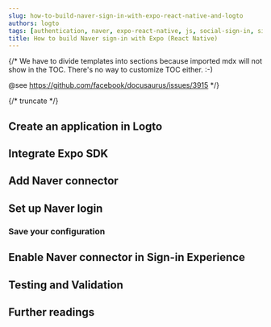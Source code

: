 ```yaml
---
slug: how-to-build-naver-sign-in-with-expo-react-native-and-logto
authors: logto
tags: [authentication, naver, expo-react-native, js, social-sign-in, sign-in, login]
title: How to build Naver sign-in with Expo (React Native)
---
```


{/*
  We have to divide templates into sections because imported mdx will not show in the TOC.
  There's no way to customize TOC either. :-)

  @see https://github.com/facebook/docusaurus/issues/3915
*/}



{/* truncate */}

<Intro connector={connector} sdk="Expo (React Native)" link="https://expo.dev/" />

## Create an application in Logto

<CreateApplication type="Native app" framework="Expo" />

## Integrate Expo SDK

<IntegrateSdk />

## Add Naver connector

<AddSocialConnector connector={connector} framework="Expo" />

## Set up Naver login

<ConnectorGuide />

### Save your configuration

<SaveYourConfiguration connector={connector} />

## Enable Naver connector in Sign-in Experience

<EnableSocialConnector connector={connector} />

## Testing and Validation

<TestingAndValidation connector={connector} sdk="Expo (React Native)" />

## Further readings

<FurtherReadings />